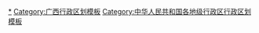 {{Navbox
|listclass = hlist
|name = 梧州市行政区划
|title = [[梧州市]]行政区划
|above = 省级行政区：[[广西壮族自治区]]　　政府驻地：[[长洲区]]
|image = [[File:Administrative_Division_Wuzhou.png|150px]]
|state = {{{state<includeonly>|collapsed</includeonly>}}}

|group1style = background: #ececec; text-align: center;
|group1 = [[县级行政区]]
|liststyle = background: #ececec; text-align: center;
|list1 = 7[[县级行政区]]（3[[市辖区]]、1[[县级市]]、3[[县 (中华人民共和国)|县]]）；66[[乡级行政区]]（8[[街道办事处]]、53[[行政建制镇|镇]]、3[[乡 (中华人民共和国)|乡]]、2[[民族乡]]）

|group2 = [[市辖区]]
|groupstyle = text-align: center;
|list2 = {{Navbox|child

|group1 = [[万秀区]]
|list1 =  {{Navbox|child
|group1 = 5街道
|list1 = 
* [[城南街道 (梧州市)|城南街道]]
* [[城北街道 (梧州市)|城北街道]]
* [[角嘴街道]]
* [[东兴街道 (梧州市)|东兴街道]]
* [[富民街道]]
|group2 = 3镇
|list2 = 
* [[城东镇 (梧州市)|城东镇]]
* [[龙湖镇 (梧州市)|龙湖镇]]
* [[夏郢镇]]
}}

|group2 = [[长洲区]]
|list2 =  {{Navbox|child
|group1 = 3街道
|list1 = 
* [[大塘街道 (梧州市)|大塘街道]]
* [[兴龙街道]]
* [[红岭街道]]
|group2 = 2镇
|list2 = 
* [[长洲镇]]
* [[倒水镇]]
}}

|group3 = [[龙圩区|-{zh-cn:龙圩区;zh-hk:龍墟區;zh-tw:龍墟區;zh-sg:龙圩区}-]]
|list3 =  {{Navbox|child
|group1 = 4镇
|list1 = 
* [[龙圩镇|-{zh-cn:龙圩镇;zh-hk:龍墟鎮;zh-tw:龍墟鎮;zh-sg:龙圩镇}-]]
* [[新地镇]]
* [[广平镇 (梧州市)|广平镇]]
* [[大坡镇 (梧州市)|大坡镇]]
}}
}}

|group3 = [[县级市]]
|list3 = {{Navbox|child

|group1 = [[岑溪市]]
|list1 =  {{Navbox|child
|group1 = 14镇
|list1 = 
* [[岑城镇]]
* [[马路镇 (岑溪市)|马路镇]]
* [[南渡镇 (岑溪市)|南渡镇]]
* [[水汶镇]]
* [[大隆镇]]
* [[梨木镇]]
* [[大业镇]]
* [[筋竹镇]]
* [[诚谏镇]]
* [[归义镇 (岑溪市)|归义镇]]
* [[糯垌镇]]
* [[安平镇 (岑溪市)|安平镇]]
* [[三堡镇 (岑溪市)|三堡镇]]
* [[波塘镇]]
}}
}}

|group4 = [[县 (中华人民共和国)|县]]
|list4 = {{Navbox|child

|group1 = [[苍梧县]]
|list1 =  {{Navbox|child
|group1 = 9镇
|list1 = 
* [[岭脚镇]]
* [[京南镇]]
* [[狮寨镇]]
* [[六堡镇]]
* [[梨埠镇]]
* [[木双镇]]
* [[石桥镇 (苍梧县)|石桥镇]]
* [[沙头镇 (苍梧县)|沙头镇]]
* [[旺甫镇]]
}}

|group2 = [[藤县]]
|list2 =  {{Navbox|child
|group1 = 15镇
|list1 = 
* [[藤州镇]]
* [[塘步镇]]
* [[埌南镇]]
* [[同心镇]]
* [[金鸡镇 (藤县)|金鸡镇]]
* [[新庆镇]]
* [[象棋镇]]
* [[岭景镇]]
* [[天平镇 (藤县)|天平镇]]
* [[濛江镇]]
* [[和平镇 (藤县)|和平镇]]
* [[太平镇 (藤县)|太平镇]]
* [[古龙镇 (藤县)|古龙镇]]
* [[东荣镇]]
* [[大黎镇]]
|group2 = 2乡
|list2 = 
* [[平福乡 (藤县)|平福乡]]
* [[宁康乡]]
}}

|group3 = [[蒙山县]]
|list3 =  {{Navbox|child
|group1 = 6镇
|list1 = 
* [[蒙山镇]]
* [[西河镇 (蒙山县)|西河镇]]
* [[新圩镇 (蒙山县)|新圩镇]]
* [[文圩镇]]
* [[黄村镇 (蒙山县)|黄村镇]]
* [[陈塘镇 (蒙山县)|陈塘镇]]
|group2 = 1乡
|list2 = 
* [[汉豪乡]]
|group3 = 2民族乡
|list3 = 
* [[长坪瑶族乡]]
* [[夏宜瑶族乡]]
}}
}}
}}
<noinclude>
[[Category:梧州行政区划|*]]
[[Category:广西行政区划模板]]
[[Category:中华人民共和国各地级行政区行政区划模板]]
</noinclude>